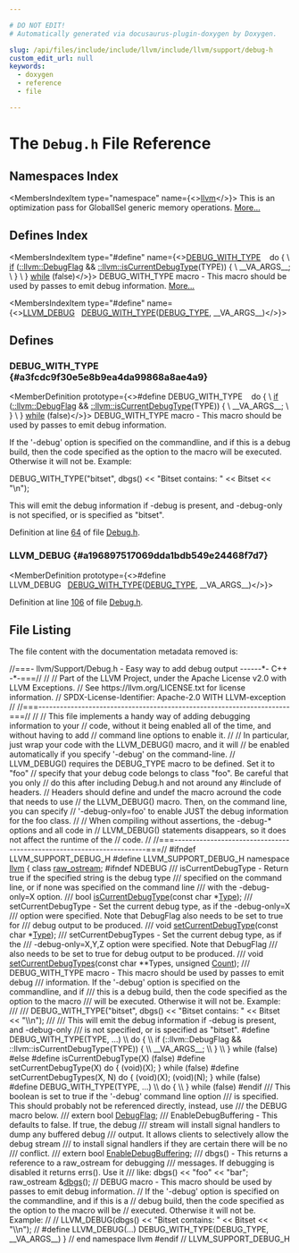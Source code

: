 ```yaml
---

# DO NOT EDIT!
# Automatically generated via docusaurus-plugin-doxygen by Doxygen.

slug: /api/files/include/include/llvm/include/llvm/support/debug-h
custom_edit_url: null
keywords:
  - doxygen
  - reference
  - file

---
```





# The `Debug.h` File Reference

<DoxygenPage pluginConfig={pluginConfig}>



## Namespaces Index

<MembersIndex>

<MembersIndexItem
  type="namespace"
  name={<><a href="/docs/api/namespaces/llvm">llvm</a></>}>
This is an optimization pass for GlobalISel generic memory operations. <a href="/docs/api/namespaces/llvm/#details">More...</a>
</MembersIndexItem>

</MembersIndex>

## Defines Index

<MembersIndex>

<MembersIndexItem
  type="#define"
  name={<><a href="#a3fcdc9f30e5e8b9ea4da99868a8ae4a9">DEBUG&#95;WITH&#95;TYPE</a>&nbsp;&nbsp;&nbsp;  do &#123;                                                                         \\
    <a href="/docs/api/files/lib/lib/passes/passbuilderbindings-cpp/#acdfbcf188e2d4a80837e89de2ccdffab">if</a> (<a href="/docs/api/namespaces/llvm/#a58509b852790f6ca23065ec638bc30ff">::llvm::DebugFlag</a> &amp;&amp; <a href="/docs/api/namespaces/llvm/#a9aff64ed92b9a91f055e63ef2c25bbb8">::llvm::isCurrentDebugType</a>(TYPE)) &#123;               \\
      &#95;&#95;VA&#95;ARGS&#95;&#95;;                                                             \\
    &#125;                                                                          \\
  &#125; <a href="/docs/api/files/lib/lib/target/lib/target/nvptx/nvvmreflect-cpp/#a503c0214540e80733c0a0c53c067e6ee">while</a> (false)</>}>
DEBUG&#95;WITH&#95;TYPE macro - This macro should be used by passes to emit debug information. <a href="#a3fcdc9f30e5e8b9ea4da99868a8ae4a9">More...</a>
</MembersIndexItem>

<MembersIndexItem
  type="#define"
  name={<><a href="#a196897517069dda1bdb549e24468f7d7">LLVM&#95;DEBUG</a>&nbsp;&nbsp;&nbsp;<a href="#a3fcdc9f30e5e8b9ea4da99868a8ae4a9">DEBUG&#95;WITH&#95;TYPE</a>(<a href="/docs/api/files/include/include/llvm/include/llvm/adt/genericcycleimpl-h/#ad78e062f62e0d6e453941fb4ca843e4d">DEBUG&#95;TYPE</a>, &#95;&#95;VA&#95;ARGS&#95;&#95;)</>}>
</MembersIndexItem>

</MembersIndex>


<SectionDefinition>

## Defines

### DEBUG&#95;WITH&#95;TYPE {#a3fcdc9f30e5e8b9ea4da99868a8ae4a9}

<MemberDefinition
  prototype={<>#define DEBUG&#95;WITH&#95;TYPE&nbsp;&nbsp;&nbsp;  do &#123;                                                                         \\
    <a href="/docs/api/files/lib/lib/passes/passbuilderbindings-cpp/#acdfbcf188e2d4a80837e89de2ccdffab">if</a> (<a href="/docs/api/namespaces/llvm/#a58509b852790f6ca23065ec638bc30ff">::llvm::DebugFlag</a> &amp;&amp; <a href="/docs/api/namespaces/llvm/#a9aff64ed92b9a91f055e63ef2c25bbb8">::llvm::isCurrentDebugType</a>(TYPE)) &#123;               \\
      &#95;&#95;VA&#95;ARGS&#95;&#95;;                                                             \\
    &#125;                                                                          \\
  &#125; <a href="/docs/api/files/lib/lib/target/lib/target/nvptx/nvvmreflect-cpp/#a503c0214540e80733c0a0c53c067e6ee">while</a> (false)</>}>
DEBUG&#95;WITH&#95;TYPE macro - This macro should be used by passes to emit debug information.

If the &#39;-debug&#39; option is specified on the commandline, and if this is a debug build, then the code specified as the option to the macro will be executed. Otherwise it will not be. Example:

DEBUG&#95;WITH&#95;TYPE(&quot;bitset&quot;, dbgs() &lt;&lt; &quot;Bitset contains: &quot; &lt;&lt; Bitset &lt;&lt; &quot;\\n&quot;);

This will emit the debug information if -debug is present, and -debug-only is not specified, or is specified as &quot;bitset&quot;.

Definition at line <a href="#l00064">64</a> of file <a href="/docs/api/files/include/include/llvm/include/llvm/support/debug-h">Debug.h</a>.
</MemberDefinition>

### LLVM&#95;DEBUG {#a196897517069dda1bdb549e24468f7d7}

<MemberDefinition
  prototype={<>#define LLVM&#95;DEBUG&nbsp;&nbsp;&nbsp;<a href="#a3fcdc9f30e5e8b9ea4da99868a8ae4a9">DEBUG&#95;WITH&#95;TYPE</a>(<a href="/docs/api/files/include/include/llvm/include/llvm/adt/genericcycleimpl-h/#ad78e062f62e0d6e453941fb4ca843e4d">DEBUG&#95;TYPE</a>, &#95;&#95;VA&#95;ARGS&#95;&#95;)</>}>

Definition at line <a href="#l00106">106</a> of file <a href="/docs/api/files/include/include/llvm/include/llvm/support/debug-h">Debug.h</a>.
</MemberDefinition>

</SectionDefinition>

## File Listing

The file content with the documentation metadata removed is:

<ProgramListing>

<Link id="l00001" /><CodeLine lineNumber="1"><span class="doxyHighlightComment">//===- llvm/Support/Debug.h - Easy way to add debug output ------&#42;- C++ -&#42;-===//</span></CodeLine>
<Link id="l00002" /><CodeLine lineNumber="2"><span class="doxyHighlightComment">//</span></CodeLine>
<Link id="l00003" /><CodeLine lineNumber="3"><span class="doxyHighlightComment">// Part of the LLVM Project, under the Apache License v2.0 with LLVM Exceptions.</span></CodeLine>
<Link id="l00004" /><CodeLine lineNumber="4"><span class="doxyHighlightComment">// See https://llvm.org/LICENSE.txt for license information.</span></CodeLine>
<Link id="l00005" /><CodeLine lineNumber="5"><span class="doxyHighlightComment">// SPDX-License-Identifier: Apache-2.0 WITH LLVM-exception</span></CodeLine>
<Link id="l00006" /><CodeLine lineNumber="6"><span class="doxyHighlightComment">//</span></CodeLine>
<Link id="l00007" /><CodeLine lineNumber="7"><span class="doxyHighlightComment">//===----------------------------------------------------------------------===//</span></CodeLine>
<Link id="l00008" /><CodeLine lineNumber="8"><span class="doxyHighlightComment">//</span></CodeLine>
<Link id="l00009" /><CodeLine lineNumber="9"><span class="doxyHighlightComment">// This file implements a handy way of adding debugging information to your</span></CodeLine>
<Link id="l00010" /><CodeLine lineNumber="10"><span class="doxyHighlightComment">// code, without it being enabled all of the time, and without having to add</span></CodeLine>
<Link id="l00011" /><CodeLine lineNumber="11"><span class="doxyHighlightComment">// command line options to enable it.</span></CodeLine>
<Link id="l00012" /><CodeLine lineNumber="12"><span class="doxyHighlightComment">//</span></CodeLine>
<Link id="l00013" /><CodeLine lineNumber="13"><span class="doxyHighlightComment">// In particular, just wrap your code with the LLVM&#95;DEBUG() macro, and it will</span></CodeLine>
<Link id="l00014" /><CodeLine lineNumber="14"><span class="doxyHighlightComment">// be enabled automatically if you specify &#39;-debug&#39; on the command-line.</span></CodeLine>
<Link id="l00015" /><CodeLine lineNumber="15"><span class="doxyHighlightComment">// LLVM&#95;DEBUG() requires the DEBUG&#95;TYPE macro to be defined. Set it to &quot;foo&quot;</span></CodeLine>
<Link id="l00016" /><CodeLine lineNumber="16"><span class="doxyHighlightComment">// specify that your debug code belongs to class &quot;foo&quot;. Be careful that you only</span></CodeLine>
<Link id="l00017" /><CodeLine lineNumber="17"><span class="doxyHighlightComment">// do this after including Debug.h and not around any #include of headers.</span></CodeLine>
<Link id="l00018" /><CodeLine lineNumber="18"><span class="doxyHighlightComment">// Headers should define and undef the macro acround the code that needs to use</span></CodeLine>
<Link id="l00019" /><CodeLine lineNumber="19"><span class="doxyHighlightComment">// the LLVM&#95;DEBUG() macro. Then, on the command line, you can specify</span></CodeLine>
<Link id="l00020" /><CodeLine lineNumber="20"><span class="doxyHighlightComment">// &#39;-debug-only=foo&#39; to enable JUST the debug information for the foo class.</span></CodeLine>
<Link id="l00021" /><CodeLine lineNumber="21"><span class="doxyHighlightComment">//</span></CodeLine>
<Link id="l00022" /><CodeLine lineNumber="22"><span class="doxyHighlightComment">// When compiling without assertions, the -debug-&#42; options and all code in</span></CodeLine>
<Link id="l00023" /><CodeLine lineNumber="23"><span class="doxyHighlightComment">// LLVM&#95;DEBUG() statements disappears, so it does not affect the runtime of the</span></CodeLine>
<Link id="l00024" /><CodeLine lineNumber="24"><span class="doxyHighlightComment">// code.</span></CodeLine>
<Link id="l00025" /><CodeLine lineNumber="25"><span class="doxyHighlightComment">//</span></CodeLine>
<Link id="l00026" /><CodeLine lineNumber="26"><span class="doxyHighlightComment">//===----------------------------------------------------------------------===//</span></CodeLine>
<Link id="l00027" /><CodeLine lineNumber="27"></CodeLine>
<Link id="l00028" /><CodeLine lineNumber="28"><span class="doxyHighlightPreprocessor">#ifndef LLVM&#95;SUPPORT&#95;DEBUG&#95;H</span></CodeLine>
<Link id="l00029" /><CodeLine lineNumber="29"><span class="doxyHighlightPreprocessor">#define LLVM&#95;SUPPORT&#95;DEBUG&#95;H</span></CodeLine>
<Link id="l00030" /><CodeLine lineNumber="30"></CodeLine>
<Link id="l00031" /><CodeLine lineNumber="31"><span class="doxyHighlightKeyword">namespace </span><span class="doxyHighlight"><a href="/docs/api/namespaces/llvm">llvm</a> &#123;</span></CodeLine>
<Link id="l00032" /><CodeLine lineNumber="32"></CodeLine>
<Link id="l00033" /><CodeLine lineNumber="33"><span class="doxyHighlightKeyword">class </span><span class="doxyHighlight"><a href="/docs/api/classes/llvm/raw-ostream">raw&#95;ostream</a>;</span></CodeLine>
<Link id="l00034" /><CodeLine lineNumber="34"></CodeLine>
<Link id="l00035" /><CodeLine lineNumber="35"><span class="doxyHighlightPreprocessor">#ifndef NDEBUG</span></CodeLine>
<Link id="l00036" /><CodeLine lineNumber="36"></CodeLine>
<Link id="l00037" /><CodeLine lineNumber="37"><span class="doxyHighlightComment">/// isCurrentDebugType - Return true if the specified string is the debug type</span></CodeLine>
<Link id="l00038" /><CodeLine lineNumber="38"><span class="doxyHighlightComment">/// specified on the command line, or if none was specified on the command line</span></CodeLine>
<Link id="l00039" /><CodeLine lineNumber="39"><span class="doxyHighlightComment">/// with the -debug-only=X option.</span></CodeLine>
<Link id="l00040" /><CodeLine lineNumber="40"><span class="doxyHighlightComment">///</span></CodeLine>
<Link id="l00041" /><CodeLine lineNumber="41"><span class="doxyHighlightKeywordType">bool</span><span class="doxyHighlight"> <a href="/docs/api/namespaces/llvm/#a9aff64ed92b9a91f055e63ef2c25bbb8">isCurrentDebugType</a>(</span><span class="doxyHighlightKeyword">const</span><span class="doxyHighlight"> </span><span class="doxyHighlightKeywordType">char</span><span class="doxyHighlight"> &#42;<a href="/docs/api/classes/llvm/type">Type</a>);</span></CodeLine>
<Link id="l00042" /><CodeLine lineNumber="42"></CodeLine>
<Link id="l00043" /><CodeLine lineNumber="43"><span class="doxyHighlightComment">/// setCurrentDebugType - Set the current debug type, as if the -debug-only=X</span></CodeLine>
<Link id="l00044" /><CodeLine lineNumber="44"><span class="doxyHighlightComment">/// option were specified.  Note that DebugFlag also needs to be set to true for</span></CodeLine>
<Link id="l00045" /><CodeLine lineNumber="45"><span class="doxyHighlightComment">/// debug output to be produced.</span></CodeLine>
<Link id="l00046" /><CodeLine lineNumber="46"><span class="doxyHighlightComment">///</span></CodeLine>
<Link id="l00047" /><CodeLine lineNumber="47"><span class="doxyHighlightKeywordType">void</span><span class="doxyHighlight"> <a href="/docs/api/namespaces/llvm/#a81423e0e16bcd43890c7423153390951">setCurrentDebugType</a>(</span><span class="doxyHighlightKeyword">const</span><span class="doxyHighlight"> </span><span class="doxyHighlightKeywordType">char</span><span class="doxyHighlight"> &#42;<a href="/docs/api/classes/llvm/type">Type</a>);</span></CodeLine>
<Link id="l00048" /><CodeLine lineNumber="48"></CodeLine>
<Link id="l00049" /><CodeLine lineNumber="49"><span class="doxyHighlightComment">/// setCurrentDebugTypes - Set the current debug type, as if the</span></CodeLine>
<Link id="l00050" /><CodeLine lineNumber="50"><span class="doxyHighlightComment">/// -debug-only=X,Y,Z option were specified. Note that DebugFlag</span></CodeLine>
<Link id="l00051" /><CodeLine lineNumber="51"><span class="doxyHighlightComment">/// also needs to be set to true for debug output to be produced.</span></CodeLine>
<Link id="l00052" /><CodeLine lineNumber="52"><span class="doxyHighlightComment">///</span></CodeLine>
<Link id="l00053" /><CodeLine lineNumber="53"><span class="doxyHighlightKeywordType">void</span><span class="doxyHighlight"> <a href="/docs/api/namespaces/llvm/#a5badd086b5a084b6c9575a6ba29e5831">setCurrentDebugTypes</a>(</span><span class="doxyHighlightKeyword">const</span><span class="doxyHighlight"> </span><span class="doxyHighlightKeywordType">char</span><span class="doxyHighlight"> &#42;&#42;Types, </span><span class="doxyHighlightKeywordType">unsigned</span><span class="doxyHighlight"> <a href="/docs/api/namespaces/llvm/#a845e08be4b0320d66901a66b0c0e9509">Count</a>);</span></CodeLine>
<Link id="l00054" /><CodeLine lineNumber="54"></CodeLine>
<Link id="l00055" /><CodeLine lineNumber="55"><span class="doxyHighlightComment">/// DEBUG&#95;WITH&#95;TYPE macro - This macro should be used by passes to emit debug</span></CodeLine>
<Link id="l00056" /><CodeLine lineNumber="56"><span class="doxyHighlightComment">/// information.  If the &#39;-debug&#39; option is specified on the commandline, and if</span></CodeLine>
<Link id="l00057" /><CodeLine lineNumber="57"><span class="doxyHighlightComment">/// this is a debug build, then the code specified as the option to the macro</span></CodeLine>
<Link id="l00058" /><CodeLine lineNumber="58"><span class="doxyHighlightComment">/// will be executed.  Otherwise it will not be.  Example:</span></CodeLine>
<Link id="l00059" /><CodeLine lineNumber="59"><span class="doxyHighlightComment">///</span></CodeLine>
<Link id="l00060" /><CodeLine lineNumber="60"><span class="doxyHighlightComment">/// DEBUG&#95;WITH&#95;TYPE(&quot;bitset&quot;, dbgs() &lt;&lt; &quot;Bitset contains: &quot; &lt;&lt; Bitset &lt;&lt; &quot;\\n&quot;);</span></CodeLine>
<Link id="l00061" /><CodeLine lineNumber="61"><span class="doxyHighlightComment">///</span></CodeLine>
<Link id="l00062" /><CodeLine lineNumber="62"><span class="doxyHighlightComment">/// This will emit the debug information if -debug is present, and -debug-only</span></CodeLine>
<Link id="l00063" /><CodeLine lineNumber="63"><span class="doxyHighlightComment">/// is not specified, or is specified as &quot;bitset&quot;.</span></CodeLine>
<Link id="l00064" /><CodeLine lineNumber="64" lineLink="#a3fcdc9f30e5e8b9ea4da99868a8ae4a9"><span class="doxyHighlightPreprocessor">#define DEBUG&#95;WITH&#95;TYPE(TYPE, ...)                                             \\</span></CodeLine>
<Link id="l00065" /><CodeLine lineNumber="65"><span class="doxyHighlightPreprocessor">  do &#123;                                                                         \\</span></CodeLine>
<Link id="l00066" /><CodeLine lineNumber="66"><span class="doxyHighlightPreprocessor">    if (::llvm::DebugFlag &amp;&amp; ::llvm::isCurrentDebugType(TYPE)) &#123;               \\</span></CodeLine>
<Link id="l00067" /><CodeLine lineNumber="67"><span class="doxyHighlightPreprocessor">      &#95;&#95;VA&#95;ARGS&#95;&#95;;                                                             \\</span></CodeLine>
<Link id="l00068" /><CodeLine lineNumber="68"><span class="doxyHighlightPreprocessor">    &#125;                                                                          \\</span></CodeLine>
<Link id="l00069" /><CodeLine lineNumber="69"><span class="doxyHighlightPreprocessor">  &#125; while (false)</span></CodeLine>
<Link id="l00070" /><CodeLine lineNumber="70"></CodeLine>
<Link id="l00071" /><CodeLine lineNumber="71"><span class="doxyHighlightPreprocessor">#else</span></CodeLine>
<Link id="l00072" /><CodeLine lineNumber="72"><span class="doxyHighlightPreprocessor">#define isCurrentDebugType(X) (false)</span></CodeLine>
<Link id="l00073" /><CodeLine lineNumber="73"><span class="doxyHighlightPreprocessor">#define setCurrentDebugType(X) do &#123; (void)(X); &#125; while (false)</span></CodeLine>
<Link id="l00074" /><CodeLine lineNumber="74"><span class="doxyHighlightPreprocessor">#define setCurrentDebugTypes(X, N) do &#123; (void)(X); (void)(N); &#125; while (false)</span></CodeLine>
<Link id="l00075" /><CodeLine lineNumber="75"><span class="doxyHighlightPreprocessor">#define DEBUG&#95;WITH&#95;TYPE(TYPE, ...)                                             \\</span></CodeLine>
<Link id="l00076" /><CodeLine lineNumber="76"><span class="doxyHighlightPreprocessor">  do &#123;                                                                         \\</span></CodeLine>
<Link id="l00077" /><CodeLine lineNumber="77"><span class="doxyHighlightPreprocessor">  &#125; while (false)</span></CodeLine>
<Link id="l00078" /><CodeLine lineNumber="78"><span class="doxyHighlightPreprocessor">#endif</span></CodeLine>
<Link id="l00079" /><CodeLine lineNumber="79"></CodeLine>
<Link id="l00080" /><CodeLine lineNumber="80"><span class="doxyHighlightComment">/// This boolean is set to true if the &#39;-debug&#39; command line option</span></CodeLine>
<Link id="l00081" /><CodeLine lineNumber="81"><span class="doxyHighlightComment">/// is specified.  This should probably not be referenced directly, instead, use</span></CodeLine>
<Link id="l00082" /><CodeLine lineNumber="82"><span class="doxyHighlightComment">/// the DEBUG macro below.</span></CodeLine>
<Link id="l00083" /><CodeLine lineNumber="83"><span class="doxyHighlightComment">///</span></CodeLine>
<Link id="l00084" /><CodeLine lineNumber="84"><span class="doxyHighlightKeyword">extern</span><span class="doxyHighlight"> </span><span class="doxyHighlightKeywordType">bool</span><span class="doxyHighlight"> <a href="/docs/api/namespaces/llvm/#a58509b852790f6ca23065ec638bc30ff">DebugFlag</a>;</span></CodeLine>
<Link id="l00085" /><CodeLine lineNumber="85"></CodeLine>
<Link id="l00086" /><CodeLine lineNumber="86"><span class="doxyHighlightComment">/// EnableDebugBuffering - This defaults to false.  If true, the debug</span></CodeLine>
<Link id="l00087" /><CodeLine lineNumber="87"><span class="doxyHighlightComment">/// stream will install signal handlers to dump any buffered debug</span></CodeLine>
<Link id="l00088" /><CodeLine lineNumber="88"><span class="doxyHighlightComment">/// output.  It allows clients to selectively allow the debug stream</span></CodeLine>
<Link id="l00089" /><CodeLine lineNumber="89"><span class="doxyHighlightComment">/// to install signal handlers if they are certain there will be no</span></CodeLine>
<Link id="l00090" /><CodeLine lineNumber="90"><span class="doxyHighlightComment">/// conflict.</span></CodeLine>
<Link id="l00091" /><CodeLine lineNumber="91"><span class="doxyHighlightComment">///</span></CodeLine>
<Link id="l00092" /><CodeLine lineNumber="92"><span class="doxyHighlightKeyword">extern</span><span class="doxyHighlight"> </span><span class="doxyHighlightKeywordType">bool</span><span class="doxyHighlight"> <a href="/docs/api/namespaces/llvm/#a14b31b0aa8f77d16dfcae8e25021383d">EnableDebugBuffering</a>;</span></CodeLine>
<Link id="l00093" /><CodeLine lineNumber="93"></CodeLine>
<Link id="l00094" /><CodeLine lineNumber="94"><span class="doxyHighlightComment">/// dbgs() - This returns a reference to a raw&#95;ostream for debugging</span></CodeLine>
<Link id="l00095" /><CodeLine lineNumber="95"><span class="doxyHighlightComment">/// messages.  If debugging is disabled it returns errs().  Use it</span></CodeLine>
<Link id="l00096" /><CodeLine lineNumber="96"><span class="doxyHighlightComment">/// like: dbgs() &lt;&lt; &quot;foo&quot; &lt;&lt; &quot;bar&quot;;</span></CodeLine>
<Link id="l00097" /><CodeLine lineNumber="97"><span class="doxyHighlight">raw&#95;ostream &amp;<a href="/docs/api/namespaces/llvm/#a7c46c742c31be54870e2038048e6b391">dbgs</a>();</span></CodeLine>
<Link id="l00098" /><CodeLine lineNumber="98"></CodeLine>
<Link id="l00099" /><CodeLine lineNumber="99"><span class="doxyHighlightComment">// DEBUG macro - This macro should be used by passes to emit debug information.</span></CodeLine>
<Link id="l00100" /><CodeLine lineNumber="100"><span class="doxyHighlightComment">// If the &#39;-debug&#39; option is specified on the commandline, and if this is a</span></CodeLine>
<Link id="l00101" /><CodeLine lineNumber="101"><span class="doxyHighlightComment">// debug build, then the code specified as the option to the macro will be</span></CodeLine>
<Link id="l00102" /><CodeLine lineNumber="102"><span class="doxyHighlightComment">// executed.  Otherwise it will not be.  Example:</span></CodeLine>
<Link id="l00103" /><CodeLine lineNumber="103"><span class="doxyHighlightComment">//</span></CodeLine>
<Link id="l00104" /><CodeLine lineNumber="104"><span class="doxyHighlightComment">// LLVM&#95;DEBUG(dbgs() &lt;&lt; &quot;Bitset contains: &quot; &lt;&lt; Bitset &lt;&lt; &quot;\\n&quot;);</span></CodeLine>
<Link id="l00105" /><CodeLine lineNumber="105"><span class="doxyHighlightComment">//</span></CodeLine>
<Link id="l00106" /><CodeLine lineNumber="106" lineLink="#a196897517069dda1bdb549e24468f7d7"><span class="doxyHighlightPreprocessor">#define LLVM&#95;DEBUG(...) DEBUG&#95;WITH&#95;TYPE(DEBUG&#95;TYPE, &#95;&#95;VA&#95;ARGS&#95;&#95;)</span></CodeLine>
<Link id="l00107" /><CodeLine lineNumber="107"></CodeLine>
<Link id="l00108" /><CodeLine lineNumber="108"><span class="doxyHighlight">&#125; </span><span class="doxyHighlightComment">// end namespace llvm</span></CodeLine>
<Link id="l00109" /><CodeLine lineNumber="109"></CodeLine>
<Link id="l00110" /><CodeLine lineNumber="110"><span class="doxyHighlightPreprocessor">#endif </span><span class="doxyHighlightComment">// LLVM&#95;SUPPORT&#95;DEBUG&#95;H</span></CodeLine>

</ProgramListing>


</DoxygenPage>
